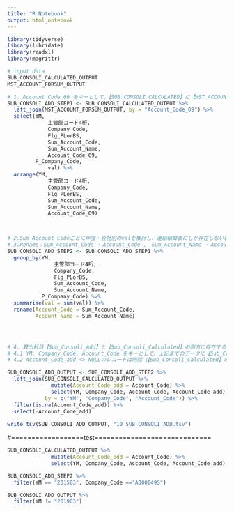 ---
title: "R Notebook"
output: html_notebook
---

```{r}
library(tidyverse)
library(lubridate)
library(readxl)
library(magrittr)
```

```{r}
# input data
SUB_CONSOLI_CALCULATED_OUTPUT
MST_ACCOUNT_FORSUM_OUTPUT
```


```{r}
# 1. Account_Code_09 をキーとして、【SUB_CONSOLI_CALCULATED】に【MST_ACCOUNT_FORSUM】をinner joinし、Sum_Account_Code、Sum_Account_Nameを付加
SUB_CONSOLI_ADD_STEP1 <- SUB_CONSOLI_CALCULATED_OUTPUT %>% 
  left_join(MST_ACCOUNT_FORSUM_OUTPUT, by = "Account_Code_09") %>%
  select(YM,
		     主管部コード4桁,
		     Company_Code,
		     Flg_PLorBS,
		     Sum_Account_Code,
		     Sum_Account_Name,
		     Account_Code_09,
         P_Company_Code,
		     val) %>% 
  arrange(YM,
		     主管部コード4桁,
		     Company_Code,
		     Flg_PLorBS,
		     Sum_Account_Code,
		     Sum_Account_Name,
		     Account_Code_09)



# 2.Sum_Account_Codeごとに年度・会社別のvalを集計し、連結精算表にしか存在しない科目の値を算出
# 3.Rename：Sum_Account_Code → Account_Code ,　Sum_Account_Name → Account_Name
SUB_CONSOLI_ADD_STEP2 <- SUB_CONSOLI_ADD_STEP1 %>% 
  group_by(YM,
		       主管部コード4桁,
		       Company_Code,
		       Flg_PLorBS,
		       Sum_Account_Code,
		       Sum_Account_Name,
           P_Company_Code) %>%
  summarise(val = sum(val)) %>% 
  rename(Account_Code = Sum_Account_Code,
         Account_Name = Sum_Account_Name)




# 4. 算出科目【Sub_Consoli_Add】と【Sub_Consoli_Calculated】の両方に存在する科目があれば、【Sub_Consoli_Calculated】の科目を優先
# 4.1 YM, Company_Code, Account_Code をキーとして、上記までのデータに【Sub_Consoli_Calculated】をleft join し、【Sub_Consoli_Calculated】由来のAccount_CodeをAccount_Code_addとして格納
# 4.2 Account_Code_add <> NULLのレコードは削除（【Sub_Consoli_Calculated】の方に連結精算表科目コードと1対1対応する科目コードがあるため）

SUB_CONSOLI_ADD_OUTPUT <- SUB_CONSOLI_ADD_STEP2 %>% 
  left_join(SUB_CONSOLI_CALCULATED_OUTPUT %>% 
              mutate(Account_Code_add = Account_Code) %>% 
              select(YM, Company_Code, Account_Code, Account_Code_add),
            by = c("YM", "Company_Code", "Account_Code")) %>% 
  filter(is.na(Account_Code_add)) %>% 
  select(-Account_Code_add)
  
write_tsv(SUB_CONSOLI_ADD_OUTPUT, "10_SUB_CONSOLI_ADD.tsv") 
```



#==================test=============================

```{r}
SUB_CONSOLI_CALCULATED_OUTPUT %>% 
              mutate(Account_Code_add = Account_Code) %>% 
              select(YM, Company_Code, Account_Code, Account_Code_add)
```


```{r}
SUB_CONSOLI_ADD_STEP2 %>% 
  filter(YM == "201503", Company_Code =="A000049S")


```


```{r}
SUB_CONSOLI_ADD_OUTPUT %>% 
  filter(YM != "201903")
```

